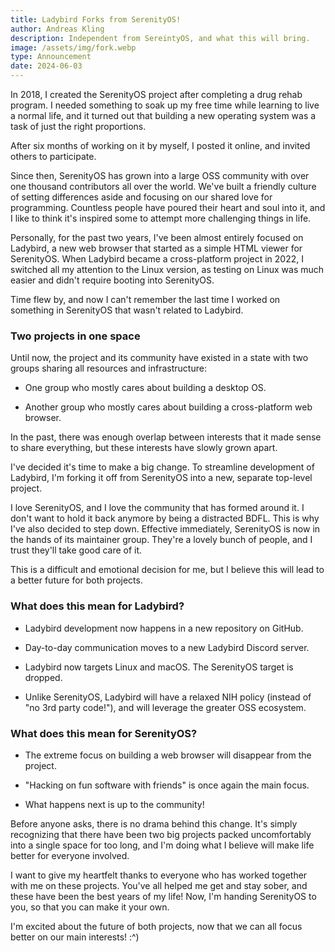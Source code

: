 ```yaml
---
title: Ladybird Forks from SerenityOS!
author: Andreas Kling
description: Independent from SereintyOS, and what this will bring.
image: /assets/img/fork.webp
type: Announcement
date: 2024-06-03
---
```


In 2018, I created the SerenityOS project after completing a drug rehab program. I needed something to soak up my free time while learning to live a normal life, and it turned out that building a new operating system was a task of just the right proportions.

After six months of working on it by myself, I posted it online, and invited others to participate.

Since then, SerenityOS has grown into a large OSS community with over one thousand contributors all over the world. We've built a friendly culture of setting differences aside and focusing on our shared love for programming. Countless people have poured their heart and soul into it, and I like to think it's inspired some to attempt more challenging things in life.

Personally, for the past two years, I've been almost entirely focused on Ladybird, a new web browser that started as a simple HTML viewer for SerenityOS. When Ladybird became a cross-platform project in 2022, I switched all my attention to the Linux version, as testing on Linux was much easier and didn't require booting into SerenityOS.

Time flew by, and now I can't remember the last time I worked on something in SerenityOS that wasn't related to Ladybird.

### Two projects in one space

Until now, the project and its community have existed in a state with two groups sharing all resources and infrastructure:

- One group who mostly cares about building a desktop OS.

- Another group who mostly cares about building a cross-platform web browser.

In the past, there was enough overlap between interests that it made sense to share everything, but these interests have slowly grown apart.

I've decided it's time to make a big change. To streamline development of Ladybird, I'm forking it off from SerenityOS into a new, separate top-level project.

I love SerenityOS, and I love the community that has formed around it. I don't want to hold it back anymore by being a distracted BDFL. This is why I've also decided to step down. Effective immediately, SerenityOS is now in the hands of its maintainer group. They're a lovely bunch of people, and I trust they'll take good care of it.

This is a difficult and emotional decision for me, but I believe this will lead to a better future for both projects.

### What does this mean for Ladybird?

- Ladybird development now happens in a new repository on GitHub.

- Day-to-day communication moves to a new Ladybird Discord server.

- Ladybird now targets Linux and macOS. The SerenityOS target is dropped.

- Unlike SerenityOS, Ladybird will have a relaxed NIH policy (instead of "no 3rd party code!"), and will leverage the greater OSS ecosystem.

### What does this mean for SerenityOS?

- The extreme focus on building a web browser will disappear from the project.

- "Hacking on fun software with friends" is once again the main focus.

- What happens next is up to the community!

Before anyone asks, there is no drama behind this change. It's simply recognizing that there have been two big projects packed uncomfortably into a single space for too long, and I'm doing what I believe will make life better for everyone involved.

I want to give my heartfelt thanks to everyone who has worked together with me on these projects. You've all helped me get and stay sober, and these have been the best years of my life! Now, I'm handing SerenityOS to you, so that you can make it your own.

I'm excited about the future of both projects, now that we can all focus better on our main interests! :^)
